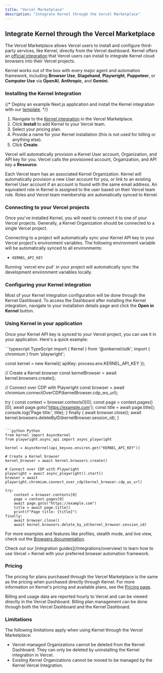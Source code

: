 ```yaml
---
title: "Vercel Marketplace"
description: "Integrate Kernel through the Vercel Marketplace"
---
```


## Integrate Kernel through the Vercel Marketplace

The Vercel Marketplace allows Vercel users to install and configure third-party services, like Kernel, directly from the Vercel dashboard. Kernel offers an [official integration](https://vercel.com/marketplace/kernel) that Vercel users can install to integrate Kernel cloud browsers into their Vercel projects.

Kernel works out of the box with every major agent and automation framework, including **Browser Use**, **Stagehand**, **Playwright**, **Puppeteer**, or **Computer Use** via **OpenAI**, **Anthropic**, and **Gemini**.

### Installing the Kernel Integration

{/* <Tip>
  Deploy an example Next.js application and install the Kernel integration with our [template](https://github.com/onkernel/vercel-template).
</Tip> */}

1. Navigate to the [Kernel integration](https://vercel.com/marketplace/kernel) in the Vercel Marketplace.
2. Click **Install** to add Kernel to your Vercel team.
3. Select your pricing plan.
4. Provide a name for your Kernel installation (this is not used for billing or anything else).
5. Click **Create**.

Vercel will automatically provision a Kernel User account, Organization, and API key for you. Vercel calls the provisioned account, Organization, and API key a **Resource**.

Each Vercel team has an associated Kernel Organization. Kernel will automatically provision a new User account for you, or link to an existing Kernel User account if an account is found with the same email address. An equivalent role in Kernel is assigned to the user based on their Vercel team role. Roles and Vercel team membership are automatically synced to Kernel.

### Connecting to your Vercel projects

Once you've installed Kernel, you will need to connect it to one of your Vercel projects. Generally, a Kernel Organization should be connected to a single Vercel project.

Connecting to a project will automatically sync your Kernel API key to your Vercel project's environment variables. The following environment variable will be automatically synced to all environments:

- `KERNEL_API_KEY`

<Tip>
  Running `vercel env pull` in your project will automatically sync the development environment variables locally.
</Tip>

### Configuring your Kernel integration

Most of your Kernel integration configuration will be done through the Kernel Dashboard. To access the Dashboard after installing the Kernel integration, navigate to your installation details page and click the **Open in Kernel** button.

### Using Kernel in your application

Once your Kernel API key is synced to your Vercel project, you can use it in your application. Here's a quick example:

<CodeGroup>
```typescript TypeScript
import { Kernel } from '@onkernel/sdk';
import { chromium } from 'playwright';

const kernel = new Kernel({ apiKey: process.env.KERNEL_API_KEY });

// Create a Kernel browser
const kernelBrowser = await kernel.browsers.create();

// Connect over CDP with Playwright
const browser = await chromium.connectOverCDP(kernelBrowser.cdp_ws_url);

try {
  const context = browser.contexts()[0];
  const page = context.pages()[0];
  await page.goto('https://example.com');
  const title = await page.title();
  console.log('Page title:', title);
} finally {
  await browser.close();
  await kernel.browsers.deleteByID(kernelBrowser.session_id);
}
```

```python Python
from kernel import AsyncKernel
from playwright.async_api import async_playwright

kernel = AsyncKernel(api_key=os.environ.get("KERNEL_API_KEY"))

# Create a Kernel browser
kernel_browser = await kernel.browsers.create()

# Connect over CDP with Playwright
playwright = await async_playwright().start()
browser = await playwright.chromium.connect_over_cdp(kernel_browser.cdp_ws_url)

try:
    context = browser.contexts[0]
    page = context.pages[0]
    await page.goto("https://example.com")
    title = await page.title()
    print(f"Page title: {title}")
finally:
    await browser.close()
    await kernel.browsers.delete_by_id(kernel_browser.session_id)
```
</CodeGroup>

For more examples and features like profiles, stealth mode, and live view, check out the [Browsers documentation](/browsers/create-a-browser).

<Info>
  Check out our [integration guides](/integrations/overview) to learn how to use Vercel + Kernel with your preferred browser automation framework.
</Info>


### Pricing

The pricing for plans purchased through the Vercel Marketplace is the same as the pricing when purchased directly through Kernel. For more information on Kernel's pricing and available plans, see the [Pricing page](https://onkernel.com/#pricing).

Billing and usage data are reported hourly to Vercel and can be viewed directly in the Vercel Dashboard. Billing plan management can be done through both the Vercel Dashboard and the Kernel Dashboard.

### Limitations

The following limitations apply when using Kernel through the Vercel Marketplace:

- Vercel-managed Organizations cannot be deleted from the Kernel Dashboard. They can only be deleted by uninstalling the Kernel integration in Vercel.
- Existing Kernel Organizations cannot be moved to be managed by the Kernel Vercel Integration.

